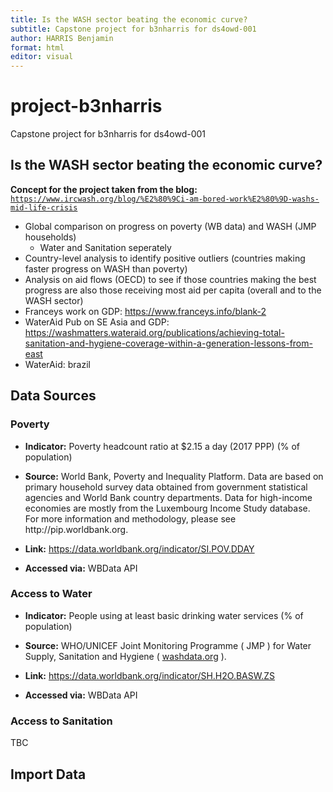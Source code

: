 ```yaml
---
title: Is the WASH sector beating the economic curve?
subtitle: Capstone project for b3nharris for ds4owd-001
author: HARRIS Benjamin
format: html
editor: visual
---
```


# project-b3nharris

Capstone project for b3nharris for ds4owd-001

## Is the WASH sector beating the economic curve?

**Concept for the project taken from the blog:** [`https://www.ircwash.org/blog/%E2%80%9Ci-am-bored-work%E2%80%9D-washs-mid-life-crisis`](https://www.ircwash.org/blog/%E2%80%9Ci-am-bored-work%E2%80%9D-washs-mid-life-crisis)

-   Global comparison on progress on poverty (WB data) and WASH (JMP households)
    -   Water and Sanitation seperately
-   Country-level analysis to identify positive outliers (countries making faster progress on WASH than poverty)
-   Analysis on aid flows (OECD) to see if those countries making the best progress are also those receiving most aid per capita (overall and to the WASH sector)
-   Franceys work on GDP: <https://www.franceys.info/blank-2>
-   WaterAid Pub on SE Asia and GDP: <https://washmatters.wateraid.org/publications/achieving-total-sanitation-and-hygiene-coverage-within-a-generation-lessons-from-east>
-   WaterAid: brazil

## Data Sources

### Poverty

-   **Indicator:** Poverty headcount ratio at \$2.15 a day (2017 PPP) (% of population)

-   **Source:** World Bank, Poverty and Inequality Platform. Data are based on primary household survey data obtained from government statistical agencies and World Bank country departments. Data for high-income economies are mostly from the Luxembourg Income Study database. For more information and methodology, please see http://pip.worldbank.org.

-   **Link:** <https://data.worldbank.org/indicator/SI.POV.DDAY>

-   **Accessed via:** WBData API

### Access to Water

-   **Indicator:** People using at least basic drinking water services (% of population)

-   **Source:** WHO/UNICEF Joint Monitoring Programme ( JMP ) for Water Supply, Sanitation and Hygiene ( [washdata.org](http://washdata.org/) ).

-   **Link:** <https://data.worldbank.org/indicator/SH.H2O.BASW.ZS>

-   **Accessed via:** WBData API

### Access to Sanitation

TBC

## Import Data

```r

```
